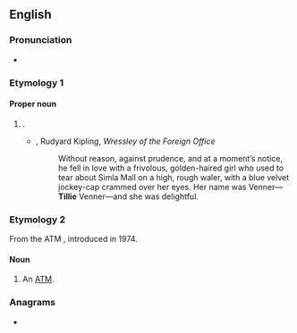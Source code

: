 ==English==
{{wikipedia|dab=Tillie (disambiguation)|Tillie}}

===Pronunciation===
* {{audio|en|En-au-Tillie.ogg|Audio (AU)}}

===Etymology 1===

====Proper noun====
{{en-proper noun}}

# {{given name|en|female|dim=Matilda}}.
#* {{rfdate|en}}, Rudyard Kipling, ''Wressley of the Foreign Office''
#*: Without reason, against prudence, and at a moment’s notice, he fell in love with a frivolous, golden-haired girl who used to tear about Simla Mall on a high, rough waler, with a blue velvet jockey-cap crammed over her eyes. Her name was Venner—'''Tillie''' Venner—and she was delightful.

===Etymology 2===
From the ATM {{w|Tillie the All-Time Teller}}, introduced in 1974.

====Noun====
{{en-noun}}

# {{lb|en|US|slang}} An [[ATM]].

===Anagrams===
* {{anagrams|en|a=eiillt|illite}}